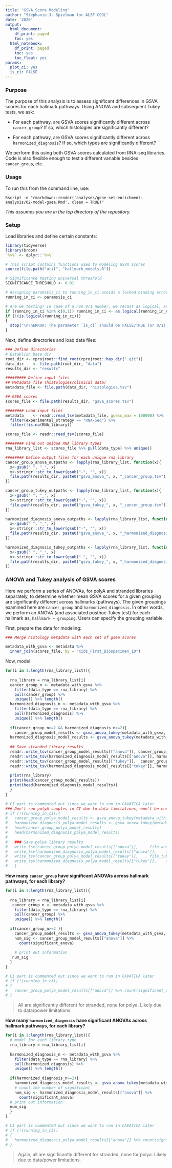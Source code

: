 ```yaml
---
title: "GSVA Score Modeling"
author: "Stephanie J. Spielman for ALSF CCDL"
date: '2020'
output:
  html_document:
    df_print: paged
    toc: yes
  html_notebook:
    df_print: paged
    toc: yes
    toc_float: yes
params:
  plot_ci: yes
  is_ci: FALSE
---
```


### Purpose

The purpose of this analysis is to assess significant differences in GSVA scores for each hallmark pathways. Using ANOVA and subsequent Tukey tests, we ask:

+ For each pathway, are GSVA scores significantly different across `cancer_group`? If so, which histologies are significantly different?

+ For each pathway, are GSVA scores significantly different across `harmonized_diagnosis`? If so, which types are significantly different?

We perform this using both GSVA scores calculated from RNA-seq libraries. Code is also flexible enough to test a different variable besides `cancer_group`, etc.

### Usage

To run this from the command line, use:
```
Rscript -e "rmarkdown::render('analyses/gene-set-enrichment-analysis/02-model-gsea.Rmd', clean = TRUE)" 
```
_This assumes you are in the top directory of the repository._

### Setup

Load libraries and define certain constants:

```r
library(tidyverse)
library(broom)
`%>%` <- dplyr::`%>%`

# This script contains functions used to modeling GSVA scores
source(file.path("util", "hallmark_models.R"))

# Significance testing universal threshold
SIGNIFICANCE_THRESHOLD <- 0.01

# Assigning params$is_ci to running_in_ci avoids a locked binding error
running_in_ci <- params$is_ci

# Are we testing? In case of a non 0/1 number, we recast as logical, and then ensure logical.
if (running_in_ci %in% c(0,1)) running_in_ci <- as.logical(running_in_ci)
if (!(is.logical(running_in_ci)))
{
  stop("\n\nERROR: The parameter `is_ci` should be FALSE/TRUE (or 0/1).")
}

```


Next, define directories and load data files:
```r
### Define directories
# Establish base dir
root_dir <- rprojroot::find_root(rprojroot::has_dir(".git"))
data_dir    <- file.path(root_dir, "data") 
results_dir <- "results"

######### Define input files
## Metadata file (histologies/clinical data)
metadata_file <- file.path(data_dir, "histologies.tsv")

## GSEA scores
scores_file <- file.path(results_dir, "gsva_scores.tsv")

######## Load input files
metadata    <- readr::read_tsv(metadata_file, guess_max = 100000) %>% 
  filter(experimental_strategy == "RNA-Seq") %>% 
  filter(!is.na(RNA_library))

scores_file <- readr::read_tsv(scores_file) 

######## Find out unique RNA library types
rna_library_list <- scores_file %>% pull(data_type) %>% unique()

######## Define output files for each unique rna library
cancer_group_anova_outpaths <- lapply(rna_library_list, function(x){
  x<-gsub(" ", "_", x)
  x<-stringr::str_to_lower(gsub("-", "", x))
  file.path(results_dir, paste0("gsva_anova_", x, "_cancer_group.tsv"))
})

cancer_group_tukey_outpaths <- lapply(rna_library_list, function(x){
  x<-gsub(" ", "_", x)
  x<-stringr::str_to_lower(gsub("-", "", x))
  file.path(results_dir, paste0("gsva_tukey_", x, "_cancer_group.tsv"))
})

harmonized_diagnosis_anova_outpaths <- lapply(rna_library_list, function(x){
  x<-gsub(" ", "_", x)
  x<-stringr::str_to_lower(gsub("-", "", x))
  file.path(results_dir, paste0("gsva_anova_", x, "_harmonized_diagnosis.tsv"))
})

harmonized_diagnosis_tukey_outpaths <- lapply(rna_library_list, function(x){
  x<-gsub(" ", "_", x)
  x<-stringr::str_to_lower(gsub("-", "", x))
  file.path(results_dir, paste0("gsva_tukey_", x, "_harmonized_diagnosis.tsv"))
})

```


### ANOVA and Tukey analysis of GSVA scores

Here we perform a series of ANOVAs, for polyA and stranded libraries separately, to determine whether mean GSVA scores for a given grouping are significantly different across hallmarks (pathways). The given groupings examined here are `cancer_group` and `harmonized_diagnosis`. 
In other words, we perform an ANOVA (and associated posthoc Tukey test) for each hallmark as, `hallmark ~ grouping`. Users can specify the grouping variable.

First, prepare the data for modeling:

```r

### Merge histology metadata with each set of gsea scores

metadata_with_gsva <- metadata %>%
  inner_join(scores_file, by = "Kids_First_Biospecimen_ID") 
```


Now, model:

```r
for(i in 1:length(rna_library_list)){
  
  rna_library = rna_library_list[i]
  cancer_group_n <- metadata_with_gsva %>%
    filter(data_type == rna_library) %>%
    pull(cancer_group) %>% 
    unique() %>% length()
  harmonized_diagnosis_n <- metadata_with_gsva %>%
    filter(data_type == rna_library) %>%
    pull(harmonized_diagnosis) %>% 
    unique() %>% length()
  
  if(cancer_group_n>=2 && harmonized_diagnosis_n>=2){
    cancer_group_model_results <- gsva_anova_tukey(metadata_with_gsva, cancer_group, rna_library, SIGNIFICANCE_THRESHOLD)
  harmonized_diagnosis_model_results <- gsva_anova_tukey(metadata_with_gsva, harmonized_diagnosis, rna_library, SIGNIFICANCE_THRESHOLD)
  
  ## Save stranded library results
  readr::write_tsv(cancer_group_model_results[["anova"]], cancer_group_anova_outpaths[[i]])
  readr::write_tsv(harmonized_diagnosis_model_results[["anova"]], harmonized_diagnosis_anova_outpaths[[i]])
  readr::write_tsv(cancer_group_model_results[["tukey"]],  cancer_group_tukey_outpaths[[i]])
  readr::write_tsv(harmonized_diagnosis_model_results[["tukey"]], harmonized_diagnosis_anova_outpaths[[i]])
  
  print(rna_library)
  print(head(cancer_group_model_results))
  print(head(harmonized_diagnosis_model_results))
  }
}

# CI part is commented out since we want to run in CAVATICA later
### Don't run polyA samples in CI due to data limitations, won't be enough levels for ANOVA
# if (!(running_in_ci)){
#   cancer_group_polya_model_results <- gsva_anova_tukey(metadata_with_gsva, cancer_group, 'polya', SIGNIFICANCE_THRESHOLD)
#   harmonized_diagnosis_polya_model_results <- gsva_anova_tukey(metadata_with_gsva, harmonized_diagnosis, 'polya', SIGNIFICANCE_THRESHOLD)
#   head(cancer_group_polya_model_results)
#   head(harmonized_diagnosis_polya_model_results)
# 
#   ### Save polya library results
#   write_tsv(cancer_group_polya_model_results[["anova"]],     file_anova_polya_cancer_group)
#   write_tsv(harmonized_diagnosis_polya_model_results[["anova"]],    file_anova_polya_harmonized_diagnosis)
#   write_tsv(cancer_group_polya_model_results[["tukey"]],     file_tukey_polya_cancer_group)
#   write_tsv(harmonized_diagnosis_polya_model_results[["tukey"]],    file_tukey_polya_harmonized_diagnosis)
#   }

```

**How many `cancer_group` have significant ANOVAs across hallmark pathways, for each library?**
```r

for(i in 1:length(rna_library_list)){
  
  rna_library = rna_library_list[i]
   cancer_group_n <- metadata_with_gsva %>%
    filter(data_type == rna_library) %>%
    pull(cancer_group) %>% 
    unique() %>% length()
  
  if(cancer_group_n>=2 ){
    cancer_group_model_results <- gsva_anova_tukey(metadata_with_gsva, cancer_group, rna_library, SIGNIFICANCE_THRESHOLD)
    num_sig <- cancer_group_model_results[["anova"]] %>% 
      count(significant_anova) 
    
    # print out information
   num_sig
  }
}

# CI part is commented out since we want to run in CAVATICA later
# if (!(running_in_ci))
# {
#   cancer_group_polya_model_results[["anova"]] %>% count(significant_anova)
# }
```

> All are significantly different for stranded, none for polya. Likely due to data/power limitations.

**How many `harmonized_diagnosis` have significant ANOVAs across hallmark pathways, for each library?**
```r
for(i in 1:length(rna_library_list)){
  # model for each library type
  rna_library = rna_library_list[i]
  
  harmonized_diagnosis_n <- metadata_with_gsva %>%
    filter(data_type == rna_library) %>%
    pull(harmonized_diagnosis) %>% 
    unique() %>% length()
  
  if(harmonized_diagnosis_n>=2){
    harmonized_diagnosis_model_results <- gsva_anova_tukey(metadata_with_gsva, harmonized_diagnosis, rna_library, SIGNIFICANCE_THRESHOLD)
    # count the number of significant 
    num_sig <- harmonized_diagnosis_model_results[["anova"]] %>% 
      count(significant_anova) 
  # print out information
  num_sig
  }
}

# CI part is commented out since we want to run in CAVATICA later
# if (!(running_in_ci))
# {
#   harmonized_diagnosis_polya_model_results[["anova"]] %>% count(significant_anova)
# }
```

> Again, all are significantly different for stranded, none for polya. Likely due to data/power limitations.


